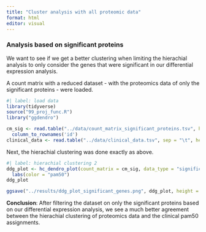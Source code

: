 ```yaml
---
title: "Cluster analysis with all proteomic data"
format: html
editor: visual
---
```


### Analysis based on significant proteins

We want to see if we get a better clustering when limiting the hierachial analysis to only consider the genes that were significant in our differential expression analysis.

A count matrix with a reduced dataset - with the proteomics data of only the significant proteins - were loaded.

```r
#| label: load data
library(tidyverse)
source("99_proj_func.R")
library("ggdendro")

cm_sig <- read.table("../data/count_matrix_significant_proteins.tsv", header = T) |>
  column_to_rownames('id')
clinical_data <- read.table("../data/clinical_data.tsv", sep = "\t", header = T)
```

Next, the hierachial clustering was done exactly as above.

```r
#| label: hierachial clustering 2
ddg_plot <- hc_dendro_plot(count_matrix = cm_sig, data_type = "significant genes") + 
  labs(color = "pam50")
ddg_plot 

ggsave("../results/ddg_plot_significant_genes.png", ddg_plot, height = 5, width = 6)
```
**Conclusion**: After filtering the dataset on only the significant proteins based on our differential expression analysis, we see a much better agreement between the hierachial clustering of proteomics data and the clinical pam50 assignments.
